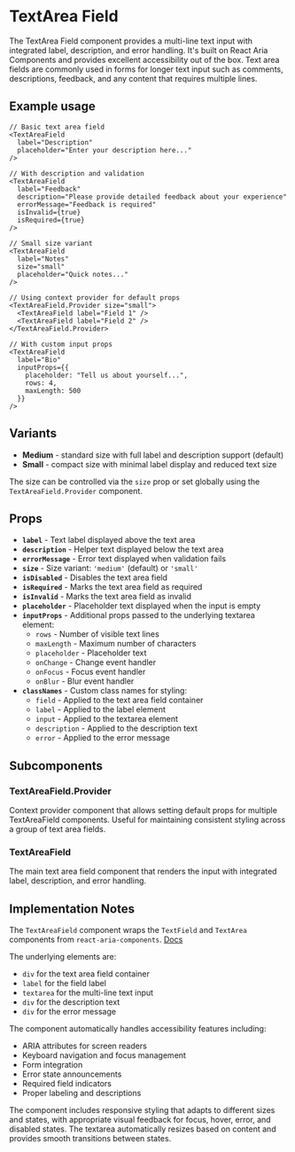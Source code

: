 

<Meta of={TextAreaFieldStories} />

# TextArea Field
The TextArea Field component provides a multi-line text input with integrated label, description, and error handling. It's built on React Aria Components and provides excellent accessibility out of the box. Text area fields are commonly used in forms for longer text input such as comments, descriptions, feedback, and any content that requires multiple lines.

## Example usage
```tsx
// Basic text area field
<TextAreaField
  label="Description"
  placeholder="Enter your description here..."
/>

// With description and validation
<TextAreaField
  label="Feedback"
  description="Please provide detailed feedback about your experience"
  errorMessage="Feedback is required"
  isInvalid={true}
  isRequired={true}
/>

// Small size variant
<TextAreaField
  label="Notes"
  size="small"
  placeholder="Quick notes..."
/>

// Using context provider for default props
<TextAreaField.Provider size="small">
  <TextAreaField label="Field 1" />
  <TextAreaField label="Field 2" />
</TextAreaField.Provider>

// With custom input props
<TextAreaField
  label="Bio"
  inputProps={{
    placeholder: "Tell us about yourself...",
    rows: 4,
    maxLength: 500
  }}
/>
```

## Variants

* **Medium** - standard size with full label and description support (default)
* **Small** - compact size with minimal label display and reduced text size

The size can be controlled via the `size` prop or set globally using the `TextAreaField.Provider` component.

<Canvas of={TextAreaFieldStories.Default} />

## Props

* **`label`** - Text label displayed above the text area
* **`description`** - Helper text displayed below the text area
* **`errorMessage`** - Error text displayed when validation fails
* **`size`** - Size variant: `'medium'` (default) or `'small'`
* **`isDisabled`** - Disables the text area field
* **`isRequired`** - Marks the text area field as required
* **`isInvalid`** - Marks the text area field as invalid
* **`placeholder`** - Placeholder text displayed when the input is empty
* **`inputProps`** - Additional props passed to the underlying textarea element:
  * `rows` - Number of visible text lines
  * `maxLength` - Maximum number of characters
  * `placeholder` - Placeholder text
  * `onChange` - Change event handler
  * `onFocus` - Focus event handler
  * `onBlur` - Blur event handler
* **`classNames`** - Custom class names for styling:
  * `field` - Applied to the text area field container
  * `label` - Applied to the label element
  * `input` - Applied to the textarea element
  * `description` - Applied to the description text
  * `error` - Applied to the error message

## Subcomponents

### TextAreaField.Provider
Context provider component that allows setting default props for multiple TextAreaField components. Useful for maintaining consistent styling across a group of text area fields.

### TextAreaField
The main text area field component that renders the input with integrated label, description, and error handling.

## Implementation Notes
The `TextAreaField` component wraps the `TextField` and `TextArea` components from `react-aria-components`. [Docs](https://react-spectrum.adobe.com/react-spectrum/TextField.html)

The underlying elements are:
- `div` for the text area field container
- `label` for the field label
- `textarea` for the multi-line text input
- `div` for the description text
- `div` for the error message

The component automatically handles accessibility features including:
- ARIA attributes for screen readers
- Keyboard navigation and focus management
- Form integration
- Error state announcements
- Required field indicators
- Proper labeling and descriptions

The component includes responsive styling that adapts to different sizes and states, with appropriate visual feedback for focus, hover, error, and disabled states. The textarea automatically resizes based on content and provides smooth transitions between states.
